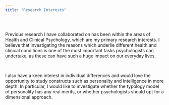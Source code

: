 ```yaml
---
title: "Research Interests"
---
```


&nbsp;
&nbsp;

Previous research I have collaborated on has been within the areas of Health and Clinical Psychology, which are my primary research interests. I believe that investigating the reasons which underlie different health and clinical conditions is one of the most important tasks psychologists can undertake, as these can have such a huge impact on our everyday lives.

&nbsp;
&nbsp;

I also have a keen interest in individual differences and would love the opportunity to study constructs such as personality and intelligence in more depth. In particular, I would like to investigate whether the typology model of personality has any real merits, or whether psychologists should opt for a dimensional approach.